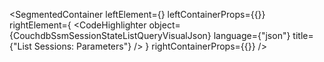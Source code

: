 
<SegmentedContainer
  leftElement={<CouchdbSsmSessionStateListQueryDesc />}
  leftContainerProps={{}}
  rightElement={
    <CodeHighlighter
      object={CouchdbSsmSessionStateListQueryVisualJson}
      language={"json"}
      title={"List Sessions: Parameters"}
    />
  }
  rightContainerProps={{}}
/>
